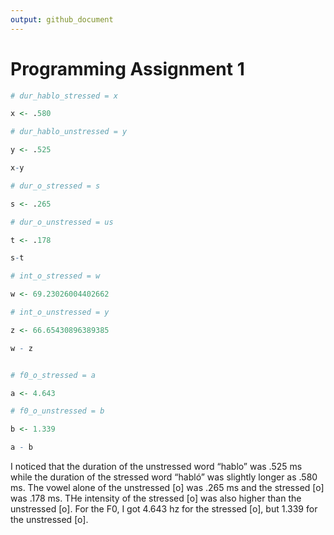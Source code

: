 ```yaml
---
output: github_document
---
```


# Programming Assignment 1

```r

# dur_hablo_stressed = x

x <- .580

# dur_hablo_unstressed = y

y <- .525

x-y

# dur_o_stressed = s

s <- .265

# dur_o_unstressed = us

t <- .178

s-t

# int_o_stressed = w

w <- 69.23026004402662

# int_o_unstressed = y

z <- 66.65430896389385

w - z


# f0_o_stressed = a 

a <- 4.643 

# f0_o_unstressed = b

b <- 1.339

a - b
```

I noticed that the duration of the unstressed word "hablo" was .525 ms while the duration of the stressed word "habló" was slightly longer as .580 ms. The vowel alone of the unstressed [o] was .265 ms and the stressed [o] was .178 ms. THe intensity of the stressed [o] was also higher than the unstressed [o]. For the F0, I got 4.643 hz for the stressed [o], but 1.339 for the unstressed [o]. 